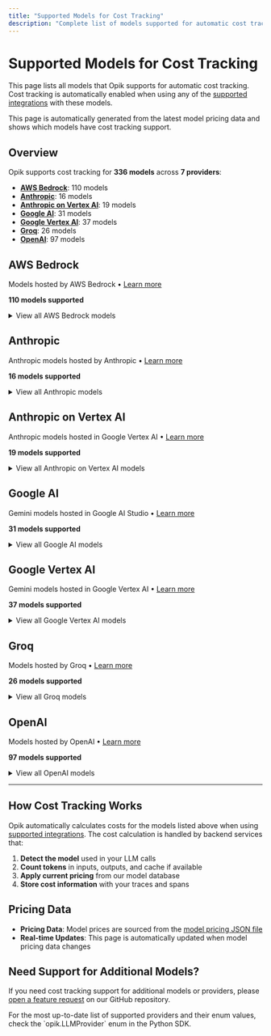 ```yaml
---
title: "Supported Models for Cost Tracking"
description: "Complete list of models supported for automatic cost tracking in Opik"
---
```


# Supported Models for Cost Tracking

This page lists all models that Opik supports for automatic cost tracking. Cost tracking is automatically enabled when using any of the [supported integrations](/tracing/cost_tracking#supported-models-providers-and-integrations) with these models.

<Note>
  This page is automatically generated from the latest model pricing data and shows which models have cost tracking support.
</Note>

## Overview

Opik supports cost tracking for **336 models** across **7 providers**:

- **[AWS Bedrock](#aws-bedrock)**: 110 models
- **[Anthropic](#anthropic)**: 16 models
- **[Anthropic on Vertex AI](#anthropic-on-vertex-ai)**: 19 models
- **[Google AI](#google-ai)**: 31 models
- **[Google Vertex AI](#google-vertex-ai)**: 37 models
- **[Groq](#groq)**: 26 models
- **[OpenAI](#openai)**: 97 models

<h2 id="aws-bedrock">AWS Bedrock</h2>

Models hosted by AWS Bedrock • [Learn more](https://aws.amazon.com/bedrock)

**110 models supported**

<details>
<summary>View all AWS Bedrock models</summary>

- `ai21.j2-mid-v1`
- `ai21.j2-ultra-v1`
- `ai21.jamba-1-5-large-v1:0`
- `ai21.jamba-1-5-mini-v1:0`
- `ai21.jamba-instruct-v1:0`
- `amazon.nova-lite-v1:0`
- `amazon.nova-micro-v1:0`
- `amazon.nova-pro-v1:0`
- `amazon.titan-embed-image-v1`
- `amazon.titan-embed-text-v1`
- `amazon.titan-embed-text-v2:0`
- `amazon.titan-text-express-v1`
- `amazon.titan-text-lite-v1`
- `amazon.titan-text-premier-v1:0`
- `anthropic.claude-3-5-haiku-20241022-v1:0`
- `anthropic.claude-3-5-sonnet-20240620-v1:0`
- `anthropic.claude-3-5-sonnet-20241022-v2:0`
- `anthropic.claude-3-7-sonnet-20250219-v1:0`
- `anthropic.claude-3-haiku-20240307-v1:0`
- `anthropic.claude-3-opus-20240229-v1:0`
- `anthropic.claude-3-sonnet-20240229-v1:0`
- `anthropic.claude-instant-v1`
- `anthropic.claude-opus-4-1-20250805-v1:0`
- `anthropic.claude-opus-4-20250514-v1:0`
- `anthropic.claude-sonnet-4-20250514-v1:0`
- `anthropic.claude-v1`
- `anthropic.claude-v2:1`
- `apac.amazon.nova-lite-v1:0`
- `apac.amazon.nova-micro-v1:0`
- `apac.amazon.nova-pro-v1:0`
- `apac.anthropic.claude-3-5-sonnet-20240620-v1:0`
- `apac.anthropic.claude-3-5-sonnet-20241022-v2:0`
- `apac.anthropic.claude-3-haiku-20240307-v1:0`
- `apac.anthropic.claude-3-sonnet-20240229-v1:0`
- `apac.anthropic.claude-sonnet-4-20250514-v1:0`
- `cohere.command-light-text-v14`
- `cohere.command-r-plus-v1:0`
- `cohere.command-r-v1:0`
- `cohere.command-text-v14`
- `cohere.embed-english-v3`
- `cohere.embed-multilingual-v3`
- `eu.amazon.nova-lite-v1:0`
- `eu.amazon.nova-micro-v1:0`
- `eu.amazon.nova-pro-v1:0`
- `eu.anthropic.claude-3-5-haiku-20241022-v1:0`
- `eu.anthropic.claude-3-5-sonnet-20240620-v1:0`
- `eu.anthropic.claude-3-5-sonnet-20241022-v2:0`
- `eu.anthropic.claude-3-7-sonnet-20250219-v1:0`
- `eu.anthropic.claude-3-haiku-20240307-v1:0`
- `eu.anthropic.claude-3-opus-20240229-v1:0`
- `eu.anthropic.claude-3-sonnet-20240229-v1:0`
- `eu.anthropic.claude-opus-4-1-20250805-v1:0`
- `eu.anthropic.claude-opus-4-20250514-v1:0`
- `eu.anthropic.claude-sonnet-4-20250514-v1:0`
- `eu.meta.llama3-2-1b-instruct-v1:0`
- `eu.meta.llama3-2-3b-instruct-v1:0`
- `eu.mistral.pixtral-large-2502-v1:0`
- `eu.twelvelabs.marengo-embed-2-7-v1:0`
- `eu.twelvelabs.pegasus-1-2-v1:0`
- `meta.llama2-13b-chat-v1`
- `meta.llama2-70b-chat-v1`
- `meta.llama3-1-405b-instruct-v1:0`
- `meta.llama3-1-70b-instruct-v1:0`
- `meta.llama3-1-8b-instruct-v1:0`
- `meta.llama3-2-11b-instruct-v1:0`
- `meta.llama3-2-1b-instruct-v1:0`
- `meta.llama3-2-3b-instruct-v1:0`
- `meta.llama3-2-90b-instruct-v1:0`
- `meta.llama3-3-70b-instruct-v1:0`
- `meta.llama3-70b-instruct-v1:0`
- `meta.llama3-8b-instruct-v1:0`
- `meta.llama4-maverick-17b-instruct-v1:0`
- `meta.llama4-scout-17b-instruct-v1:0`
- `mistral.mistral-7b-instruct-v0:2`
- `mistral.mistral-large-2402-v1:0`
- `mistral.mistral-large-2407-v1:0`
- `mistral.mistral-small-2402-v1:0`
- `mistral.mixtral-8x7b-instruct-v0:1`
- `openai.gpt-oss-120b-1:0`
- `openai.gpt-oss-20b-1:0`
- `twelvelabs.marengo-embed-2-7-v1:0`
- `twelvelabs.pegasus-1-2-v1:0`
- `us.amazon.nova-lite-v1:0`
- `us.amazon.nova-micro-v1:0`
- `us.amazon.nova-premier-v1:0`
- `us.amazon.nova-pro-v1:0`
- `us.anthropic.claude-3-5-haiku-20241022-v1:0`
- `us.anthropic.claude-3-5-sonnet-20240620-v1:0`
- `us.anthropic.claude-3-5-sonnet-20241022-v2:0`
- `us.anthropic.claude-3-7-sonnet-20250219-v1:0`
- `us.anthropic.claude-3-haiku-20240307-v1:0`
- `us.anthropic.claude-3-opus-20240229-v1:0`
- `us.anthropic.claude-3-sonnet-20240229-v1:0`
- `us.anthropic.claude-opus-4-1-20250805-v1:0`
- `us.anthropic.claude-opus-4-20250514-v1:0`
- `us.anthropic.claude-sonnet-4-20250514-v1:0`
- `us.deepseek.r1-v1:0`
- `us.meta.llama3-1-405b-instruct-v1:0`
- `us.meta.llama3-1-70b-instruct-v1:0`
- `us.meta.llama3-1-8b-instruct-v1:0`
- `us.meta.llama3-2-11b-instruct-v1:0`
- `us.meta.llama3-2-1b-instruct-v1:0`
- `us.meta.llama3-2-3b-instruct-v1:0`
- `us.meta.llama3-2-90b-instruct-v1:0`
- `us.meta.llama3-3-70b-instruct-v1:0`
- `us.meta.llama4-maverick-17b-instruct-v1:0`
- `us.meta.llama4-scout-17b-instruct-v1:0`
- `us.mistral.pixtral-large-2502-v1:0`
- `us.twelvelabs.marengo-embed-2-7-v1:0`
- `us.twelvelabs.pegasus-1-2-v1:0`

</details>

<h2 id="anthropic">Anthropic</h2>

Anthropic models hosted by Anthropic • [Learn more](https://www.anthropic.com)

**16 models supported**

<details>
<summary>View all Anthropic models</summary>

- `claude-3-5-haiku-20241022`
- `claude-3-5-haiku-latest`
- `claude-3-5-sonnet-20240620`
- `claude-3-5-sonnet-20241022`
- `claude-3-5-sonnet-latest`
- `claude-3-7-sonnet-20250219`
- `claude-3-7-sonnet-latest`
- `claude-3-haiku-20240307`
- `claude-3-opus-20240229`
- `claude-3-opus-latest`
- `claude-4-opus-20250514`
- `claude-4-sonnet-20250514`
- `claude-opus-4-1`
- `claude-opus-4-1-20250805`
- `claude-opus-4-20250514`
- `claude-sonnet-4-20250514`

</details>

<h2 id="anthropic-on-vertex-ai">Anthropic on Vertex AI</h2>

Anthropic models hosted in Google Vertex AI • [Learn more](https://cloud.google.com/vertex-ai)

**19 models supported**

<details>
<summary>View all Anthropic on Vertex AI models</summary>

- `claude-3-5-haiku`
- `claude-3-5-haiku@20241022`
- `claude-3-5-sonnet`
- `claude-3-5-sonnet-v2`
- `claude-3-5-sonnet-v2@20241022`
- `claude-3-5-sonnet@20240620`
- `claude-3-7-sonnet@20250219`
- `claude-3-haiku`
- `claude-3-haiku@20240307`
- `claude-3-opus`
- `claude-3-opus@20240229`
- `claude-3-sonnet`
- `claude-3-sonnet@20240229`
- `claude-opus-4`
- `claude-opus-4-1`
- `claude-opus-4-1@20250805`
- `claude-opus-4@20250514`
- `claude-sonnet-4`
- `claude-sonnet-4@20250514`

</details>

<h2 id="google-ai">Google AI</h2>

Gemini models hosted in Google AI Studio • [Learn more](https://ai.google.dev/aistudio)

**31 models supported**

<details>
<summary>View all Google AI models</summary>

- `gemini-1.5-flash`
- `gemini-1.5-flash-001`
- `gemini-1.5-flash-002`
- `gemini-1.5-flash-latest`
- `gemini-1.5-pro`
- `gemini-1.5-pro-001`
- `gemini-1.5-pro-002`
- `gemini-1.5-pro-exp-0801`
- `gemini-1.5-pro-latest`
- `gemini-2.0-flash`
- `gemini-2.0-flash-001`
- `gemini-2.0-flash-lite`
- `gemini-2.0-flash-lite-preview-02-05`
- `gemini-2.0-flash-live-001`
- `gemini-2.0-flash-preview-image-generation`
- `gemini-2.5-flash`
- `gemini-2.5-flash-image-preview`
- `gemini-2.5-flash-lite`
- `gemini-2.5-flash-lite-preview-06-17`
- `gemini-2.5-flash-preview-04-17`
- `gemini-2.5-flash-preview-05-20`
- `gemini-2.5-flash-preview-tts`
- `gemini-2.5-pro`
- `gemini-2.5-pro-preview-03-25`
- `gemini-2.5-pro-preview-05-06`
- `gemini-2.5-pro-preview-06-05`
- `gemini-2.5-pro-preview-tts`
- `gemini-gemma-2-27b-it`
- `gemini-gemma-2-9b-it`
- `gemini-pro`
- `gemini-pro-vision`

</details>

<h2 id="google-vertex-ai">Google Vertex AI</h2>

Gemini models hosted in Google Vertex AI • [Learn more](https://cloud.google.com/vertex-ai)

**37 models supported**

<details>
<summary>View all Google Vertex AI models</summary>

- `gemini-1.0-pro`
- `gemini-1.0-pro-001`
- `gemini-1.0-pro-002`
- `gemini-1.0-ultra`
- `gemini-1.0-ultra-001`
- `gemini-1.5-flash`
- `gemini-1.5-flash-001`
- `gemini-1.5-flash-002`
- `gemini-1.5-flash-exp-0827`
- `gemini-1.5-flash-preview-0514`
- `gemini-1.5-pro`
- `gemini-1.5-pro-001`
- `gemini-1.5-pro-002`
- `gemini-1.5-pro-preview-0215`
- `gemini-1.5-pro-preview-0409`
- `gemini-1.5-pro-preview-0514`
- `gemini-2.0-flash`
- `gemini-2.0-flash-001`
- `gemini-2.0-flash-exp`
- `gemini-2.0-flash-lite`
- `gemini-2.0-flash-lite-001`
- `gemini-2.0-flash-live-preview-04-09`
- `gemini-2.0-flash-preview-image-generation`
- `gemini-2.0-pro-exp-02-05`
- `gemini-2.5-flash`
- `gemini-2.5-flash-image-preview`
- `gemini-2.5-flash-lite`
- `gemini-2.5-flash-lite-preview-06-17`
- `gemini-2.5-flash-preview-04-17`
- `gemini-2.5-flash-preview-05-20`
- `gemini-2.5-pro`
- `gemini-2.5-pro-exp-03-25`
- `gemini-2.5-pro-preview-03-25`
- `gemini-2.5-pro-preview-05-06`
- `gemini-2.5-pro-preview-06-05`
- `gemini-2.5-pro-preview-tts`
- `gemini-pro`

</details>

<h2 id="groq">Groq</h2>

Models hosted by Groq • [Learn more](https://groq.com)

**26 models supported**

<details>
<summary>View all Groq models</summary>

- `deepseek-r1-distill-llama-70b`
- `gemma-7b-it`
- `gemma2-9b-it`
- `llama-3.1-405b-reasoning`
- `llama-3.1-70b-versatile`
- `llama-3.1-8b-instant`
- `llama-3.2-11b-text-preview`
- `llama-3.2-11b-vision-preview`
- `llama-3.2-1b-preview`
- `llama-3.2-3b-preview`
- `llama-3.2-90b-text-preview`
- `llama-3.2-90b-vision-preview`
- `llama-3.3-70b-specdec`
- `llama-3.3-70b-versatile`
- `llama-guard-3-8b`
- `llama2-70b-4096`
- `llama3-groq-70b-8192-tool-use-preview`
- `llama3-groq-8b-8192-tool-use-preview`
- `meta-llama/llama-4-maverick-17b-128e-instruct`
- `meta-llama/llama-4-scout-17b-16e-instruct`
- `mistral-saba-24b`
- `mixtral-8x7b-32768`
- `moonshotai/kimi-k2-instruct`
- `openai/gpt-oss-120b`
- `openai/gpt-oss-20b`
- `qwen/qwen3-32b`

</details>

<h2 id="openai">OpenAI</h2>

Models hosted by OpenAI • [Learn more](https://platform.openai.com)

**97 models supported**

<details>
<summary>View all OpenAI models</summary>

- `chatgpt-4o-latest`
- `codex-mini-latest`
- `ft:gpt-3.5-turbo`
- `ft:gpt-3.5-turbo-0125`
- `ft:gpt-3.5-turbo-0613`
- `ft:gpt-3.5-turbo-1106`
- `ft:gpt-4-0613`
- `ft:gpt-4o-2024-08-06`
- `ft:gpt-4o-2024-11-20`
- `ft:gpt-4o-mini-2024-07-18`
- `gpt-3.5-turbo`
- `gpt-3.5-turbo-0125`
- `gpt-3.5-turbo-0301`
- `gpt-3.5-turbo-0613`
- `gpt-3.5-turbo-1106`
- `gpt-3.5-turbo-16k`
- `gpt-3.5-turbo-16k-0613`
- `gpt-4`
- `gpt-4-0125-preview`
- `gpt-4-0314`
- `gpt-4-0613`
- `gpt-4-1106-preview`
- `gpt-4-1106-vision-preview`
- `gpt-4-32k`
- `gpt-4-32k-0314`
- `gpt-4-32k-0613`
- `gpt-4-turbo`
- `gpt-4-turbo-2024-04-09`
- `gpt-4-turbo-preview`
- `gpt-4-vision-preview`
- `gpt-4.1`
- `gpt-4.1-2025-04-14`
- `gpt-4.1-mini`
- `gpt-4.1-mini-2025-04-14`
- `gpt-4.1-nano`
- `gpt-4.1-nano-2025-04-14`
- `gpt-4.5-preview`
- `gpt-4.5-preview-2025-02-27`
- `gpt-4o`
- `gpt-4o-2024-05-13`
- `gpt-4o-2024-08-06`
- `gpt-4o-2024-11-20`
- `gpt-4o-audio-preview`
- `gpt-4o-audio-preview-2024-10-01`
- `gpt-4o-audio-preview-2024-12-17`
- `gpt-4o-audio-preview-2025-06-03`
- `gpt-4o-mini`
- `gpt-4o-mini-2024-07-18`
- `gpt-4o-mini-audio-preview`
- `gpt-4o-mini-audio-preview-2024-12-17`
- `gpt-4o-mini-realtime-preview`
- `gpt-4o-mini-realtime-preview-2024-12-17`
- `gpt-4o-mini-search-preview`
- `gpt-4o-mini-search-preview-2025-03-11`
- `gpt-4o-mini-transcribe`
- `gpt-4o-mini-tts`
- `gpt-4o-realtime-preview`
- `gpt-4o-realtime-preview-2024-10-01`
- `gpt-4o-realtime-preview-2024-12-17`
- `gpt-4o-realtime-preview-2025-06-03`
- `gpt-4o-search-preview`
- `gpt-4o-search-preview-2025-03-11`
- `gpt-4o-transcribe`
- `gpt-5`
- `gpt-5-2025-08-07`
- `gpt-5-chat`
- `gpt-5-chat-latest`
- `gpt-5-mini`
- `gpt-5-mini-2025-08-07`
- `gpt-5-nano`
- `gpt-5-nano-2025-08-07`
- `gpt-realtime`
- `gpt-realtime-2025-08-28`
- `o1`
- `o1-2024-12-17`
- `o1-mini`
- `o1-mini-2024-09-12`
- `o1-preview`
- `o1-preview-2024-09-12`
- `o1-pro`
- `o1-pro-2025-03-19`
- `o3`
- `o3-2025-04-16`
- `o3-deep-research`
- `o3-deep-research-2025-06-26`
- `o3-mini`
- `o3-mini-2025-01-31`
- `o3-pro`
- `o3-pro-2025-06-10`
- `o4-mini`
- `o4-mini-2025-04-16`
- `o4-mini-deep-research`
- `o4-mini-deep-research-2025-06-26`
- `text-embedding-3-large`
- `text-embedding-3-small`
- `text-embedding-ada-002`
- `text-embedding-ada-002-v2`

</details>

---

## How Cost Tracking Works

Opik automatically calculates costs for the models listed above when using [supported integrations](/tracing/cost_tracking#supported-models-providers-and-integrations). The cost calculation is handled by backend services that:

1. **Detect the model** used in your LLM calls
2. **Count tokens** in inputs, outputs, and cache if available
3. **Apply current pricing** from our model database
4. **Store cost information** with your traces and spans

## Pricing Data

- **Pricing Data**: Model prices are sourced from the [model pricing JSON file](https://github.com/comet-ml/opik/blob/main/apps/opik-backend/src/main/resources/model_prices_and_context_window.json)
- **Real-time Updates**: This page is automatically updated when model pricing data changes

## Need Support for Additional Models?

If you need cost tracking support for additional models or providers, please [open a feature request](https://github.com/comet-ml/opik/issues) on our GitHub repository.

<Tip>
  For the most up-to-date list of supported providers and their enum values, check the `opik.LLMProvider` enum in the Python SDK.
</Tip>

